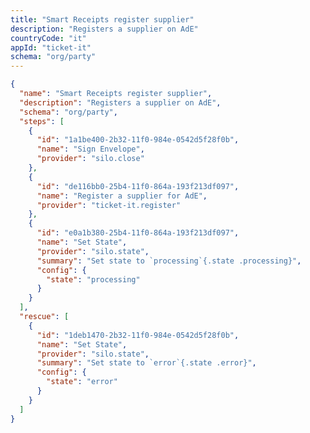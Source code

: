 ```yaml
---
title: "Smart Receipts register supplier"
description: "Registers a supplier on AdE"
countryCode: "it"
appId: "ticket-it"
schema: "org/party"
---
```

```json
{
  "name": "Smart Receipts register supplier",
  "description": "Registers a supplier on AdE",
  "schema": "org/party",
  "steps": [
    {
      "id": "1a1be400-2b32-11f0-984e-0542d5f28f0b",
      "name": "Sign Envelope",
      "provider": "silo.close"
    },
    {
      "id": "de116bb0-25b4-11f0-864a-193f213df097",
      "name": "Register a supplier for AdE",
      "provider": "ticket-it.register"
    },
    {
      "id": "e0a1b380-25b4-11f0-864a-193f213df097",
      "name": "Set State",
      "provider": "silo.state",
      "summary": "Set state to `processing`{.state .processing}",
      "config": {
        "state": "processing"
      }
    }
  ],
  "rescue": [
    {
      "id": "1deb1470-2b32-11f0-984e-0542d5f28f0b",
      "name": "Set State",
      "provider": "silo.state",
      "summary": "Set state to `error`{.state .error}",
      "config": {
        "state": "error"
      }
    }
  ]
}

```